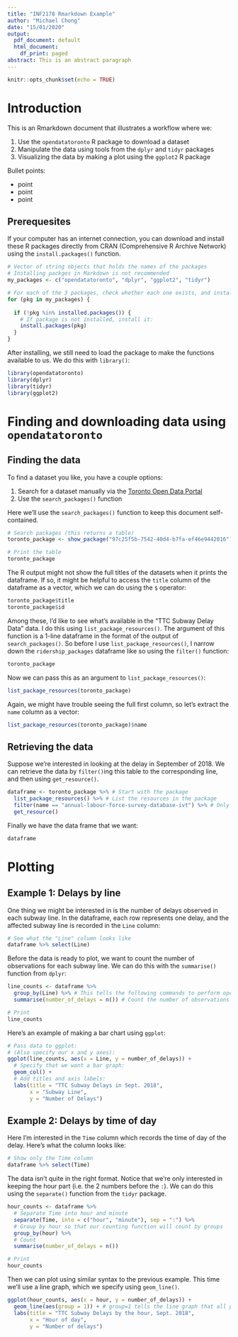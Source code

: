 ```yaml
---
title: "INF2178 Rmarkdown Example"
author: "Michael Chong"
date: "15/01/2020"
output:
  pdf_document: default
  html_document:
    df_print: paged
abstract: This is an abstract paragraph
---
```


```r
knitr::opts_chunk$set(echo = TRUE)
```

# Introduction

This is an Rmarkdown document that illustrates a workflow where we:

1. Use the `opendatatoronto` R package to download a dataset
2. Manipulate the data using tools from the `dplyr` and `tidyr` packages
3. Visualizing the data by making a plot using the `ggplot2` R package

Bullet points:

- point
- point
- point

## Prerequesites

If your computer has an internet connection, you can download and install these R packages directly from CRAN (Comprehensive R Archive Network) using the `install.packages()` function.

```r
# Vector of string objects that holds the names of the packages
# Installing packges in Markdown is not recommended
my_packages <- c("opendatatoronto", "dplyr", "ggplot2", "tidyr")

# For each of the 3 packages, check whether each one exists, and install if not
for (pkg in my_packages) {
  
  if (!pkg %in% installed.packages()) { 
    # If package is not installed, install it:
    install.packages(pkg)
  } 
}
```

After installing, we still need to load the package to make the functions available to us. We do this with `library()`:

```r
library(opendatatoronto)
library(dplyr)
library(tidyr)
library(ggplot2)
```

# Finding and downloading data using `opendatatoronto`

## Finding the data

To find a dataset you like, you have a couple options:

1. Search for a dataset manually via the [Toronto Open Data Portal](https://open.toronto.ca/)
2. Use the `search_packages()` function

Here we'll use the `search_packages()` function to keep this document self-contained.
```r
# Search packages (this returns a table)
toronto_package <- show_package("97c25f5b-7542-40d4-b7fa-ef46e9442016")

# Print the table
toronto_package
```

The R output might not show the full titles of the datasets when it prints the dataframe. If so, it might be helpful to access the `title` column of the dataframe as a vector, which we can do using the `$` operator:

```r
toronto_package$title
toronto_package$id
```

Among these, I'd like to see what's available in the "TTC Subway Delay Data" data. I do this using `list_package_resources()`. The argument of this function is a 1-line dataframe in the format of the output of `search_packages()`. So before I use `list_package_resources()`, I  narrow down the `ridership_packages` dataframe like so using the `filter()` function:


```r
toronto_package
```
Now we can pass this as an argument to `list_package_resources()`:

```r
list_package_resources(toronto_package)
```

Again, we might have trouble seeing the full first column, so let's extract the `name` column as a vector:

```r
list_package_resources(toronto_package)$name
```

## Retrieving the data

Suppose we're interested in looking at the delay in September of 2018. We can retrieve the data by `filter()`ing this table to the corresponding line, and then using `get_resource()`.

```r
dataframe <- toronto_package %>% # Start with the package 
  list_package_resources() %>% # List the resources in the package
  filter(name == "annual-labour-force-survey-database-ivt") %>% # Only keep the resource we want 
  get_resource()
```

Finally we have the data frame that we want:

```r
dataframe
```


# Plotting

## Example 1: Delays by line

One thing we might be interested in is the number of delays observed in each subway line. In the dataframe, each row represents one delay, and the affected subway line is recorded in the `Line` column:

```r
# See what the "Line" column looks like
dataframe %>% select(Line)
```

Before the data is ready to plot, we want to count the number of observations for each subway line. We can do this with the `summarise()` function from `dplyr`:

```r
line_counts <- dataframe %>%
  group_by(Line) %>% # This tells the following commands to perform operations "grouping" by Line
  summarise(number_of_delays = n()) # Count the number of observations using n() 

# Print
line_counts
```


Here's an example of making a bar chart using `ggplot`:

```r
# Pass data to ggplot:
# (Also specify our x and y axes):
ggplot(line_counts, aes(x = Line, y = number_of_delays)) + 
  # Specify that we want a bar graph:
  geom_col() + 
  # Add titles and axis labels:
  labs(title = "TTC Subway Delays in Sept. 2018", 
       x = "Subway Line", 
       y = "Number of Delays") 
```

## Example 2: Delays by time of day

Here I'm interested in the `Time` column which records the time of day of the delay. Here's what the column looks like:

```r
# Show only the Time column
dataframe %>% select(Time)
```

The data isn't quite in the right format. Notice that we're only interested in keeping the hour part (i.e. the 2 numbers before the `:`). We can do this using the `separate()` function from the `tidyr` package. 

```r
hour_counts <- dataframe %>% 
  # Separate Time into hour and minute
  separate(Time, into = c("hour", "minute"), sep = ":") %>%
  # Group by hour so that our counting function will count by groups 
  group_by(hour) %>%
  # Count
  summarise(number_of_delays = n())

# Print
hour_counts
```

Then we can plot using similar syntax to the previous example. This time we'll use a line graph, which we specify using `geom_line()`.

```r
ggplot(hour_counts, aes(x = hour, y = number_of_delays)) +
  geom_line(aes(group = 1)) + # group=1 tells the line graph that all points are connected 
  labs(title = "TTC Subway Delays by the hour, Sept. 2018", 
       x = "Hour of day", 
       y = "Number of delays")
```

